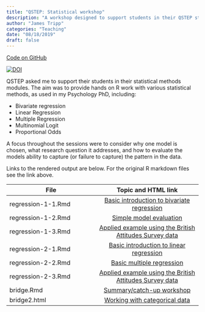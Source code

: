 ```yaml
---
title: "QSTEP: Statistical workshop"
description: "A workshop designed to support students in their QSTEP statistical methods modules"
author: "James Tripp"
categories: "Teaching"
date: "08/18/2019"
draft: false
---
```

[Code on GitHub](https://github.com/jamestripp/qstep-workshops)

<!-- badges: start -->
[![DOI](https://zenodo.org/badge/156689147.svg)](https://zenodo.org/badge/latestdoi/156689147)
<!-- badges: end -->

QSTEP asked me to support their students in their statistical methods modules. The aim was to provide hands on R work with various statistical methods, as used in my Psychology PhD, including:

* Bivariate regression
* Linear Regression
* Multiple Regression
* Multinomial Logit
* Proportional Odds

A focus throughout the sessions were to consider why one model is chosen, what research question it addresses, and how to evaluate the models ability to capture (or failure to capture) the pattern in the data.

Links to the rendered output are below. For the original R markdown files see the link above.

| File        | Topic and HTML link |
| ------------- |:-------------:|
| regression-1-1.Rmd | [Basic introduction to bivariate regression](https://agnor.lnx.warwick.ac.uk/regression-1-1.html) |
| regression-1-2.Rmd      |[Simple model evaluation](https://agnor.lnx.warwick.ac.uk/regression-1-2.html) |
| regression-1-3.Rmd | [Applied example using the British Attitudes Survey data](https://agnor.lnx.warwick.ac.uk/regression-1-3.html)|
| regression-2-1.Rmd | [Basic introduction to linear regression](https://agnor.lnx.warwick.ac.uk/regression-2-1.html) |
| regression-2-2.Rmd | [Basic multiple regression](https://agnor.lnx.warwick.ac.uk/regression-2-2.html)      |
| regression-2-3.Rmd  | [Applied example using the British Attitudes Survey data](https://agnor.lnx.warwick.ac.uk/regression-2-3.html)     |
| bridge.Rmd | [Summary/catch-up workshop](https://agnor.lnx.warwick.ac.uk/bridge.html)     |
| bridge2.html | [Working with categorical data](https://agnor.lnx.warwick.ac.uk/bridge2.html)  |